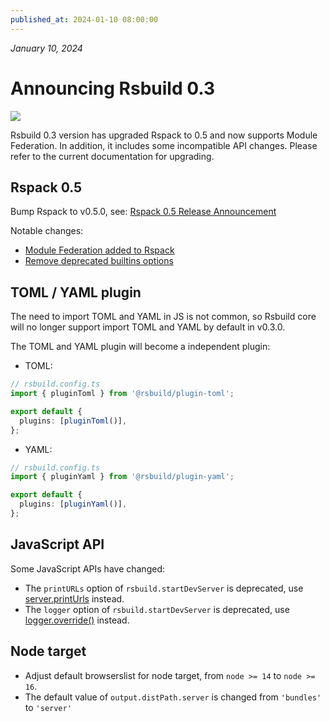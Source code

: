 ```yaml
---
published_at: 2024-01-10 08:00:00
---
```


_January 10, 2024_

# Announcing Rsbuild 0.3

![](https://assets.rspack.dev/rsbuild/rsbuild-banner-v0-3.png)

Rsbuild 0.3 version has upgraded Rspack to 0.5 and now supports Module Federation. In addition, it includes some incompatible API changes. Please refer to the current documentation for upgrading.

## Rspack 0.5

Bump Rspack to v0.5.0, see: [Rspack 0.5 Release Announcement](https://rspack.dev/blog/announcing-0-5)

Notable changes:

- [Module Federation added to Rspack](https://rspack.dev/blog/module-federation-added-to-rspack)
- [Remove deprecated builtins options](https://rspack.dev/blog/announcing-0-5#make-swchelpers-and-react-refresh-as-peerdependencies)

## TOML / YAML plugin

The need to import TOML and YAML in JS is not common, so Rsbuild core will no longer support import TOML and YAML by default in v0.3.0.

The TOML and YAML plugin will become a independent plugin:

- TOML:

```ts
// rsbuild.config.ts
import { pluginToml } from '@rsbuild/plugin-toml';

export default {
  plugins: [pluginToml()],
};
```

- YAML:

```ts
// rsbuild.config.ts
import { pluginYaml } from '@rsbuild/plugin-yaml';

export default {
  plugins: [pluginYaml()],
};
```

## JavaScript API

Some JavaScript APIs have changed:

- The `printURLs` option of `rsbuild.startDevServer` is deprecated, use [server.printUrls](/config/server/print-urls) instead.
- The `logger` option of `rsbuild.startDevServer` is deprecated, use [logger.override()](/api/javascript-api/core#logger) instead.

## Node target

- Adjust default browserslist for node target, from `node >= 14` to `node >= 16`.
- The default value of `output.distPath.server` is changed from `'bundles'` to `'server'`
